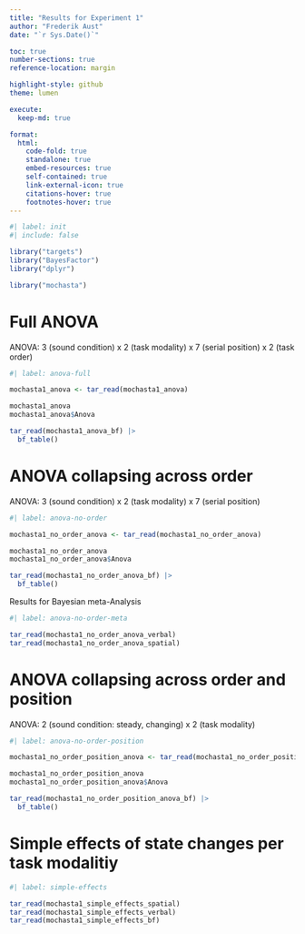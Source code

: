 ```yaml
---
title: "Results for Experiment 1"
author: "Frederik Aust"
date: "`r Sys.Date()`"

toc: true
number-sections: true
reference-location: margin

highlight-style: github
theme: lumen

execute:
  keep-md: true

format:
  html:
    code-fold: true
    standalone: true
    embed-resources: true
    self-contained: true
    link-external-icon: true
    citations-hover: true
    footnotes-hover: true
---
```


```r
#| label: init
#| include: false

library("targets")
library("BayesFactor")
library("dplyr")

library("mochasta")
```

# Full ANOVA

ANOVA: 3 (sound condition) x 2 (task modality) x 7 (serial position) x 2 (task order)

```r
#| label: anova-full

mochasta1_anova <- tar_read(mochasta1_anova)

mochasta1_anova
mochasta1_anova$Anova

tar_read(mochasta1_anova_bf) |>
  bf_table()
```


# ANOVA collapsing across order

ANOVA: 3 (sound condition) x 2 (task modality) x 7 (serial position)

```r
#| label: anova-no-order

mochasta1_no_order_anova <- tar_read(mochasta1_no_order_anova)

mochasta1_no_order_anova
mochasta1_no_order_anova$Anova

tar_read(mochasta1_no_order_anova_bf) |>
  bf_table()
```

Results for Bayesian meta-Analysis

```r
#| label: anova-no-order-meta

tar_read(mochasta1_no_order_anova_verbal)
tar_read(mochasta1_no_order_anova_spatial)
```

# ANOVA collapsing across order and position

ANOVA: 2 (sound condition: steady, changing) x 2 (task modality)

```r
#| label: anova-no-order-position

mochasta1_no_order_position_anova <- tar_read(mochasta1_no_order_position_anova)

mochasta1_no_order_position_anova
mochasta1_no_order_position_anova$Anova

tar_read(mochasta1_no_order_position_anova_bf) |>
  bf_table()
```


# Simple effects of state changes per task modalitiy

```r
#| label: simple-effects

tar_read(mochasta1_simple_effects_spatial)
tar_read(mochasta1_simple_effects_verbal)
tar_read(mochasta1_simple_effects_bf)
```
